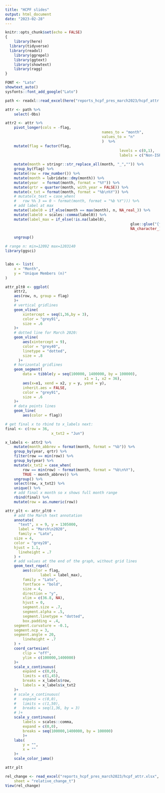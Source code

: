 ```yaml
---
title: "HCPF slides"
output: html_document
date: "2023-02-28"
---
```


```r
knitr::opts_chunk$set(echo = FALSE)
{
	library(here)
  library(tidyverse) 
  library(readxl)
	library(ggrepel)
	library(ggtext)
	library(showtext)
	library(ragg)
}

FONT <- "Lato"
showtext_auto()
sysfonts::font_add_google("Lato")

```  



```r
path <- readxl::read_excel(here("reports_hcpf_pres_march2023/hcpf_attr.xlsx"))

attr <- path %>% 
	select(-Obs) 

attr2 <- attr %>% 
	pivot_longer(cols = -flag,
											names_to = "month",
											values_to = "n"
											)  %>% 
	mutate(flag = factor(flag,
													levels = c(0,1),
													labels = c("Non-ISP",
																		 "ISP"))) %>% 
	mutate(month = stringr::str_replace_all(month, "_","")) %>% 
	group_by(flag) %>% 
	mutate(row = row_number()) %>% 
	mutate(month = lubridate::dmy(month)) %>% 
	mutate(year  = format(month, format = "%Y")) %>% 
	mutate(qrtr = quarter(month, with_year = FALSE)) %>% 
	mutate(x_txt = format(month, format = "%b\n%Y")) %>% 
	# mutate(x_text = case_when(
	# 	row %% 3 == 0 ~ format(month, format = "%b %Y"))) %>% 
	# add label at max 
	mutate(label0 = if_else(month == max(month), n, NA_real_)) %>% 
	mutate(label0 = scales::comma(label0)) %>% 
	mutate(label_max = if_else(!is.na(label0), 
														 glue::glue("{flag}\n(n={label0})"),
														 NA_character_)) %>% 

	ungroup() 

```  

```r
# range n: min=12092 max=1203140  
library(ggsci)


labs <- list(
	x = "Month",
	y = "Unique Members (n)"
)

attr_plt0 <- ggplot(
	attr2,
	aes(row, n, group = flag)
	)+
	# vertical gridlines
	geom_vline(
		xintercept = seq(1,36,by = 3),
		color = "grey91",
		size = .6
	)+
	# dotted line for March 2020: 
	geom_vline(
		aes(xintercept = 9),
		color = "grey40",
		linetype = "dotted",
		size = .8
	  )+
	# horizontal gridlines
	geom_segment(
		data = tibble(y = seq(100000, 1400000, by = 100000), 
									x1 = 1, x2 = 36),
		aes(x=x1, xend = x2, y = y, yend = y),
		inherit.aes = FALSE,
		color = "grey91",
		size = .6
	)+
	# data points lines
	geom_line(
		aes(color = flag))

# get final x to rbind to x_labels next:
final <- c(row = 36,
					 x_txt2 = "Jun")

x_labels <- attr2 %>%
	mutate(month_abbrev = format(month, format = "%b")) %>% 
	group_by(year, qrtr) %>% 
	filter(row == min(row)) %>% 
	group_by(year) %>% 
	mutate(x_txt2 = case_when(
		row == min(row) ~ format(month, format = "%b\n%Y"),
		TRUE ~ month_abbrev)) %>% 
	ungroup() %>% 
	select(row, x_txt2) %>% 
	unique() %>% 
	# add final x month so x shows full month range
	rbind(final) %>% 
	mutate(row = as.numeric(row))

attr_plt <- attr_plt0 + 
	# add the March text annotation 
	annotate(
	  "text", x = 9, y = 1305000,
	  label = "March\n2020",
	  family = "Lato",
  	size = 4,
  	color = "grey20",
  	hjust = 1.1,
	  lineheight = .7
  	) + 
	# add values at the end of the graph, without grid lines
	geom_text_repel(
		aes(color = flag,
				label = label_max),
		family = "Lato",
		fontface = "bold",
		size = 4,
		direction = "y",
		xlim = c(36.8, NA),
		hjust = 0,
		segment.size = .7,
		segment.alpha = .5, 
		segment.linetype = "dotted",
		box.padding = .4,
    segment.curvature = -0.1,
    segment.ncp = 3,
    segment.angle = 20,
		lineheight = .7
	) + 
	coord_cartesian(
		clip = "off",
		ylim = c(100000,1400000)
	)+
	scale_x_continuous(
		expand = c(0,0),
		limits = c(1,45),
		breaks = x_labels$row,
		labels = x_labels$x_txt2
	)+
	# scale_x_continuous(
	# 	expand = c(0,0),
	# 	limits = c(1,50),
	# 	breaks = seq(1,36, by = 3)
	# )+
	scale_y_continuous(
		labels = scales::comma,
		expand = c(0,0),
		breaks = seq(100000,1400000, by = 100000)
		)+
	labs(
		y = "",
		x = ""
	)+
	scale_color_jama()

attr_plt

```
```r
rel_change <- read_excel("reports_hcpf_pres_march2023/hcpf_attr.xlsx", 
    sheet = "relative_change_t")
View(rel_change)
```

